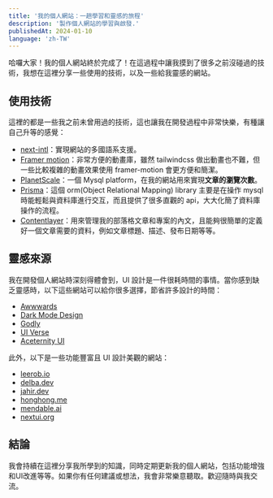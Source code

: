 ```yaml
---
title: '我的個人網站：一趟學習和靈感的旅程'
description: '製作個人網站的學習與啟發.'
publishedAt: 2024-01-10
language: 'zh-TW'
---
```


哈囉大家！我的個人網站終於完成了！在這過程中讓我摸到了很多之前沒碰過的技術，我想在這裡分享一些使用的技術，以及一些給我靈感的網站。

## 使用技術
這裡的都是一些我之前未曾用過的技術，這也讓我在開發過程中非常快樂，有種讓自己升等的感覺：
- [next-intl](https://next-intl-docs.vercel.app)：實現網站的多國語系支援。
- [Framer motion](https://www.framer.com/motion/)：非常方便的動畫庫，雖然 tailwindcss 做出動畫也不難，但一些比較複雜的動畫效果使用 framer-motion 會更方便和簡潔。
- [PlanetScale](https://planetscale.com/)：一個 Mysql platform，在我的網站用來實現**文章的瀏覽次數**。
- [Prisma](https://www.prisma.io/)：這個 orm(Object Relational Mapping) library 主要是在操作 mysql 時能輕鬆與資料庫進行交互，而且提供了很多直觀的 api，大大化簡了資料庫操作的流程。
- [Contentlayer](https://www.contentlayer.dev/)：用來管理我的部落格文章和專案的內文，且能夠很簡單的定義好一個文章需要的資料，例如文章標題、描述、發布日期等等。

## 靈感來源

我在開發個人網站時深刻得體會到，UI 設計是一件很耗時間的事情。當你感到缺乏靈感時，以下這些網站可以給你很多選擇，節省許多設計的時間：
- [Awwwards](https://www.awwwards.com/)
- [Dark Mode Design](https://www.darkmodedesign.com)
- [Godly](https://godly.website/)
- [UI Verse](https://uiverse.io/)
- [Aceternity UI](https://ui.aceternity.com/components)

此外，以下是一些功能豐富且 UI 設計美觀的網站：
- [leerob.io](https://leerob.io)
- [delba.dev](https://delba.dev/)
- [jahir.dev](https://jahir.dev/)
- [honghong.me](https://honghong.me/)
- [mendable.ai](https://www.mendable.ai/)
- [nextui.org](https://nextui.org/)

## 結論
我會持續在這裡分享我所學到的知識，同時定期更新我的個人網站，包括功能增強和UI改進等等。如果你有任何建議或想法，我會非常樂意聽取。歡迎隨時與我交流。
